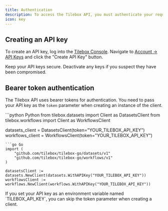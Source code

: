 ```yaml
---
title: Authentication
description: To access the Tilebox API, you must authenticate your requests. This guide explains how authentication works, focusing on API keys used as bearer tokens.
icon: key
---
```


## Creating an API key

To create an API key, log into the [Tilebox Console](https://console.tilebox.com). Navigate to [Account -> API Keys](https://console.tilebox.com/account/api-keys) and click the "Create API Key" button.

<Info>
Keep your API keys secure. Deactivate any keys if you suspect they have been compromised.
</Info>

## Bearer token authentication

The Tilebox API uses bearer tokens for authentication. You need to pass your API key as the `token` parameter when creating an instance of the client.

<CodeGroup>
```python Python
from tilebox.datasets import Client as DatasetsClient
from tilebox.workflows import Client as WorkflowsClient

datasets_client = DatasetsClient(token="YOUR_TILEBOX_API_KEY")
workflows_client = WorkflowsClient(token="YOUR_TILEBOX_API_KEY")
```
```go Go
import (
	"github.com/tilebox/tilebox-go/datasets/v1"
	"github.com/tilebox/tilebox-go/workflows/v1"
)

datasetsClient := datasets.NewClient(datasets.WithAPIKey("YOUR_TILEBOX_API_KEY"))
workflowsClient := workflows.NewClient(workflows.WithAPIKey("YOUR_TILEBOX_API_KEY"))
```
</CodeGroup>

<Tip>
If you set your API key as an environment variable named `TILEBOX_API_KEY`, you can skip the token parameter when creating a client.
</Tip>
